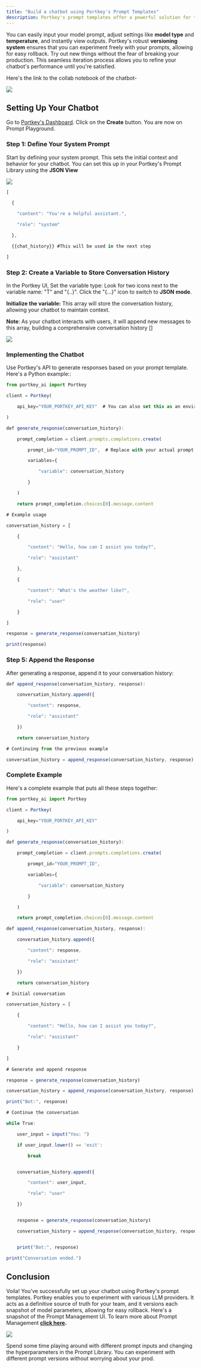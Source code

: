 ```yaml
---
title: "Build a chatbot using Portkey's Prompt Templates"
description: Portkey's prompt templates offer a powerful solution for testing and building chatbots.
---
```


 You can easily input your model prompt, adjust settings like **model type** and **temperature**, and instantly view outputs. Portkey's robust **versioning system** ensures that you can experiment freely with your prompts, allowing for easy rollback. Try out new things without the fear of breaking your production. This seamless iteration process allows you to refine your chatbot's performance until you're satisfied.

Here's the link to the collab notebook of the chatbot-

[![](/images/guides/colab-badge.svg)](https://colab.research.google.com/drive/1BZGkDisia%5FbeCibB3eaep0n87cIcqShR?usp=sharing)

## Setting Up Your Chatbot

Go to [Portkey's Dashboard](https://app.portkey.ai/prompts). Click on the **Create** button. You are now on Prompt Playground.

### Step 1: Define Your System Prompt

Start by defining your system prompt. This sets the initial context and behavior for your chatbot. You can set this up in your Portkey's Prompt Library using the **JSON View**

<Frame>
    <img src="/images/guides/image-1.avif"/>
</Frame>

```js
[

  {

    "content": "You're a helpful assistant.",

    "role": "system"

  },

  {{chat_history}} #This will be used in the next step

]
```

### Step 2: Create a Variable to Store Conversation History

In the Portkey UI, Set the variable type: Look for two icons next to the variable name: "T" and "\{..}". Click the "\{...}" icon to switch to **JSON** **mode**.

**Initialize the variable:** This array will store the conversation history, allowing your chatbot to maintain context.

**Note**: As your chatbot interacts with users, it will append new messages to this array, building a comprehensive conversation history \[\]

<Frame>
    <img src="/images/guides/image-2.avif"/>
</Frame>


### Implementing the Chatbot

Use Portkey's API to generate responses based on your prompt template. Here's a Python example::



```js
from portkey_ai import Portkey

client = Portkey(

    api_key="YOUR_PORTKEY_API_KEY"  # You can also set this as an environment variable

)

def generate_response(conversation_history):

    prompt_completion = client.prompts.completions.create(

        prompt_id="YOUR_PROMPT_ID",  # Replace with your actual prompt ID

        variables={

            "variable": conversation_history

        }

    )

    return prompt_completion.choices[0].message.content

# Example usage

conversation_history = [

    {

        "content": "Hello, how can I assist you today?",

        "role": "assistant"

    },

    {

        "content": "What's the weather like?",

        "role": "user"

    }

]

response = generate_response(conversation_history)

print(response)
```

### Step 5: Append the Response

After generating a response, append it to your conversation history:



```js
def append_response(conversation_history, response):

    conversation_history.append({

        "content": response,

        "role": "assistant"

    })

    return conversation_history

# Continuing from the previous example

conversation_history = append_response(conversation_history, response)
```

### Complete Example

Here's a complete example that puts all these steps together:



```js
from portkey_ai import Portkey

client = Portkey(

    api_key="YOUR_PORTKEY_API_KEY"

)

def generate_response(conversation_history):

    prompt_completion = client.prompts.completions.create(

        prompt_id="YOUR_PROMPT_ID",

        variables={

            "variable": conversation_history

        }

    )

    return prompt_completion.choices[0].message.content

def append_response(conversation_history, response):

    conversation_history.append({

        "content": response,

        "role": "assistant"

    })

    return conversation_history

# Initial conversation

conversation_history = [

    {

        "content": "Hello, how can I assist you today?",

        "role": "assistant"

    }

]

# Generate and append response

response = generate_response(conversation_history)

conversation_history = append_response(conversation_history, response)

print("Bot:", response)

# Continue the conversation

while True:

    user_input = input("You: ")

    if user_input.lower() == 'exit':

        break


    conversation_history.append({

        "content": user_input,

        "role": "user"

    })


    response = generate_response(conversation_history)

    conversation_history = append_response(conversation_history, response)


    print("Bot:", response)

print("Conversation ended.")
```

## Conclusion

Voila! You've successfully set up your chatbot using Portkey's prompt templates. Portkey enables you to experiment with various LLM providers. It acts as a definitive source of truth for your team, and it versions each snapshot of model parameters, allowing for easy rollback. Here's a snapshot of the Prompt Management UI. To learn more about Prompt Management [**click here**](/docs/product/prompt-library)**.**

<Frame>
    <img src="/images/guides/image-3.avif"/>
</Frame>


Spend some time playing around with different prompt inputs and changing the hyperparameters in the Prompt Library. You can experiment with different prompt versions without worrying about your prod.
